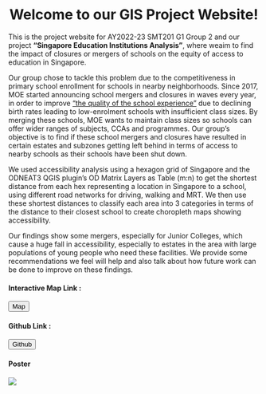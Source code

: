 # Welcome to our GIS Project Website! {style="text-align: center"}

This is the project website for AY2022-23 SMT201 G1 Group 2 and our project **"Singapore Education Institutions Analysis"**, where weaim to find the impact of closures or mergers of schools on the equity of access to education in Singapore.

Our group chose to tackle this problem due to the competitiveness in primary school enrollment for schools in nearby neighborhoods. Since 2017, MOE started announcing school mergers and closures in waves every year, in order to improve ["the quality of the school experience"](https://www.gov.sg/article/why-is-the-ministry-of-education-merging-some-schools) due to declining birth rates leading to low-enrolment schools with insufficient class sizes. By merging these schools, MOE wants to maintain class sizes so schools can offer wider ranges of subjects, CCAs and programmes. Our group's objective is to find if these school mergers and closures have resulted in certain estates and subzones getting left behind in terms of access to nearby schools as their schools have been shut down.

We used accessibility analysis using a hexagon grid of Singapore and the ODNEAT3 QGIS plugin's OD Matrix Layers as Table (m:n) to get the shortest distance from each hex representing a location in Singapore to a school, using different road networks for driving, walking and MRT. We then use these shortest distances to classify each area into 3 categories in terms of the distance to their closest school to create choropleth maps showing accessibility.

Our findings show some mergers, especially for Junior Colleges, which cause a huge fall in accessibility, especially to estates in the area with large populations of young people who need these facilities. We provide some recommendations we feel will help and also talk about how future work can be done to improve on these findings.

```{=html}
<div class="d-inline-flex justify-content-evenly">
  <h4>Interactive Map Link : </h4>
  <button class="btn btn-primary rounded" onclick="location.href='https://smt201g2map.netlify.app/';">Map</button>&nbsp;&nbsp;

  <h4>     Github Link : </h4>
  <button class="btn btn-primary rounded" onclick="location.href='https://github.com/99zhebin/SMT201G2.git'">Github</button>
</div>
```
#### Poster {style="text-align: left"}

![](images/GIS%20Poster%20Group%202_Accessibility%20Analysis.jpg)
